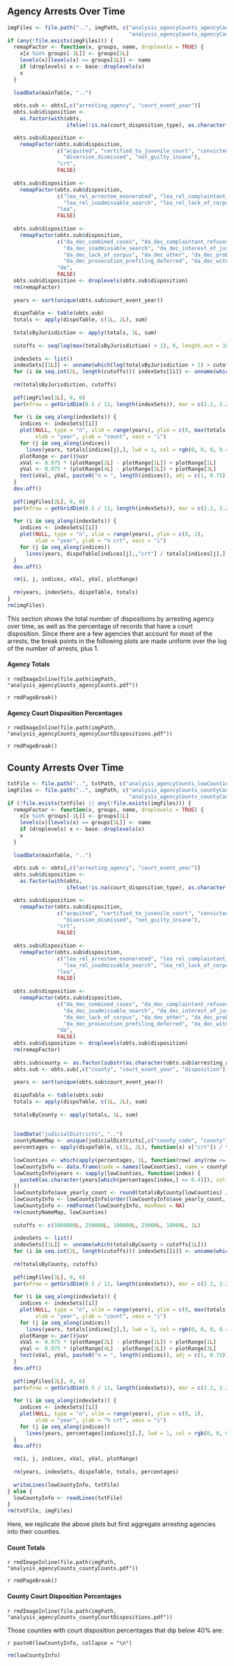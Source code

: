 ## Agency Arrests Over Time

```r
imgFiles <- file.path("..", imgPath, c("analysis_agencyCounts_agencyCounts.pdf",
                                       "analysis_agencyCounts_agencyCourtDispositions.pdf"))
if (any(!file.exists(imgFiles))) {
  remapFactor <- function(x, groups, name, droplevels = TRUE) {
    x[x %in% groups[-1L]] <- groups[1L]
    levels(x)[levels(x) == groups[1L]] <- name
    if (droplevels) x <- base::droplevels(x)
    x
  }
  
  loadData(mainTable, "..")
  
  obts.sub <- obts[,c("arresting_agency", "court_event_year")]
  obts.sub$disposition <-
    as.factor(with(obts,
                   ifelse(!is.na(court_disposition_type), as.character(court_disposition_type), as.character(arrest_disposition_type))))

  obts.sub$disposition <-
    remapFactor(obts.sub$disposition,
                c("acquited", "certified_to_juvenile_court", "convicted", "defendant_deceased", "dismissed",
                  "diversion_dismissed", "not_guilty_insane"),
                "crt",
                FALSE)
  
  obts.sub$disposition <-
    remapFactor(obts.sub$disposition,
                c("lea_rel_arrestee_exonerated", "lea_rel_complaintant_refuses", "lea_rel_further_investigation",
                  "lea_rel_inadmissable_search", "lea_rel_lack_of_corpus", "lea_rel_other", "lea_rel_unspecified"),
                "lea",
                FALSE)
  
  obts.sub$disposition <- 
    remapFactor(obts.sub$disposition,
                c("da_dec_combined_cases", "da_dec_complaintant_refuses", "da_dec_deferred_recovation_of_parole",
                  "da_dec_inadmissable_search", "da_dec_interest_of_justice", "da_dec_lack_of_cause",
                  "da_dec_lack_of_corpus", "da_dec_other", "da_dec_probation_revoked_1203_2PC",
                  "da_dec_prosecution_prefiling_deferred", "da_dec_witness_unavailable"),
                "da",
                FALSE)
  obts.sub$disposition <- droplevels(obts.sub$disposition)
  rm(remapFactor)
  
  years <- sort(unique(obts.sub$court_event_year))
  
  dispoTable <- table(obts.sub)
  totals <- apply(dispoTable, c(1L, 2L), sum)
  
  totalsByJurisdiction <- apply(totals, 1L, sum)
  
  cutoffs <- seq(log(max(totalsByJurisdiction) + 1), 0, length.out = 10L)[-1L]
  
  indexSets <- list()
  indexSets[[1L]] <- unname(which(log(totalsByJurisdiction + 1) > cutoffs[1L]))
  for (i in seq.int(2L, length(cutoffs))) indexSets[[i]] <- unname(which(cutoffs[i] < log(totalsByJurisdiction + 1) & log(totalsByJurisdiction + 1) <= cutoffs[i - 1L]))
  
  rm(totalsByJurisdiction, cutoffs)
  
  pdf(imgFiles[1L], 6, 6)
  par(mfrow = getGridDim(8.5 / 11, length(indexSets)), mar = c(2.2, 2.2, 0.1, 0.1))
  
  for (i in seq_along(indexSets)) {
    indices <- indexSets[[i]]
    plot(NULL, type = "n", xlim = range(years), ylim = c(0, max(totals[indices,])),
         xlab = "year", ylab = "count", xaxs = "i")
    for (j in seq_along(indices)) 
      lines(years, totals[indices[j],], lwd = 1, col = rgb(0, 0, 0, 0.4))
    plotRange <- par()$usr
    xVal <- 0.975 * (plotRange[2L] - plotRange[1L]) + plotRange[1L]
    yVal <- 0.975 * (plotRange[4L] - plotRange[3L]) + plotRange[3L]
    text(xVal, yVal, paste0("n = ", length(indices)), adj = c(1, 0.75))
  }
  dev.off()
  
  pdf(imgFiles[2L], 6, 6)
  par(mfrow = getGridDim(8.5 / 11, length(indexSets)), mar = c(2.2, 2.2, 0.1, 0.1))
  
  for (i in seq_along(indexSets)) {
    indices <- indexSets[[i]]
    plot(NULL, type = "n", xlim = range(years), ylim = c(0, 1),
         xlab = "year", ylab = "% crt", xaxs = "i")
    for (j in seq_along(indices)) 
      lines(years, dispoTable[indices[j],,"crt"] / totals[indices[j],], lwd = 1, col = rgb(0, 0, 0, 0.4))
  }
  dev.off()

  rm(i, j, indices, xVal, yVal, plotRange)
  
  rm(years, indexSets, dispoTable, totals)
}
rm(imgFiles)
```

This section shows the total number of dispositions by arresting agency over time, as well as the percentage of records that have a court disposition. Since there are a few agencies that account for most of the arrests, the break points in the following plots are made uniform over the log of the number of arrests, plus 1.

#### Agency Totals

`r rmdImageInline(file.path(imgPath, "analysis_agencyCounts_agencyCounts.pdf"))`

`r rmdPageBreak()`

#### Agency Court Disposition Percentages

`r rmdImageInline(file.path(imgPath, "analysis_agencyCounts_agencyCourtDispositions.pdf"))`

`r rmdPageBreak()`

## County Arrests Over Time

```r
txtFile <- file.path("..", txtPath, c("analysis_agencyCounts_lowCounties.txt"))
imgFiles <- file.path("..", imgPath, c("analysis_agencyCounts_countyCounts.pdf",
                                       "analysis_agencyCounts_countyCourtDispositions.pdf"))
if (!file.exists(txtFile) || any(!file.exists(imgFiles))) {
  remapFactor <- function(x, groups, name, droplevels = TRUE) {
    x[x %in% groups[-1L]] <- groups[1L]
    levels(x)[levels(x) == groups[1L]] <- name
    if (droplevels) x <- base::droplevels(x)
    x
  }
  
  loadData(mainTable, "..")
  
  obts.sub <- obts[,c("arresting_agency", "court_event_year")]
  obts.sub$disposition <-
    as.factor(with(obts,
                   ifelse(!is.na(court_disposition_type), as.character(court_disposition_type), as.character(arrest_disposition_type))))

  obts.sub$disposition <-
    remapFactor(obts.sub$disposition,
                c("acquited", "certified_to_juvenile_court", "convicted", "defendant_deceased", "dismissed",
                  "diversion_dismissed", "not_guilty_insane"),
                "crt",
                FALSE)
  
  obts.sub$disposition <-
    remapFactor(obts.sub$disposition,
                c("lea_rel_arrestee_exonerated", "lea_rel_complaintant_refuses", "lea_rel_further_investigation",
                  "lea_rel_inadmissable_search", "lea_rel_lack_of_corpus", "lea_rel_other", "lea_rel_unspecified"),
                "lea",
                FALSE)
  
  obts.sub$disposition <- 
    remapFactor(obts.sub$disposition,
                c("da_dec_combined_cases", "da_dec_complaintant_refuses", "da_dec_deferred_recovation_of_parole",
                  "da_dec_inadmissable_search", "da_dec_interest_of_justice", "da_dec_lack_of_cause",
                  "da_dec_lack_of_corpus", "da_dec_other", "da_dec_probation_revoked_1203_2PC",
                  "da_dec_prosecution_prefiling_deferred", "da_dec_witness_unavailable"),
                "da",
                FALSE)
  obts.sub$disposition <- droplevels(obts.sub$disposition)
  rm(remapFactor)
  
  obts.sub$county <- as.factor(substr(as.character(obts.sub$arresting_agency), 1L, 2L))
  obts.sub <- obts.sub[,c("county", "court_event_year", "disposition")]
  
  years <- sort(unique(obts.sub$court_event_year))
  
  dispoTable <- table(obts.sub)
  totals <- apply(dispoTable, c(1L, 2L), sum)
  
  totalsByCounty <- apply(totals, 1L, sum)
  
  
  loadData("judicialDistricts", "..")
  countyNameMap <- unique(judicialDistricts[,c("county_code", "county")])
  percentages <- apply(dispoTable, c(1L, 2L), function(x) x["crt"]) / totals
  
  lowCounties <- which(apply(percentages, 1L, function(row) any(row <= 0.4, na.rm = TRUE)))
  lowCountyInfo <- data.frame(code = names(lowCounties), name = countyNameMap$county[match(names(lowCounties), countyNameMap$county_code)])
  lowCountyInfo$years <- sapply(lowCounties, function(index) {
    paste0(as.character(years[which(percentages[index,] <= 0.4)]), collapse = ", ")
  })
  lowCountyInfo$ave_yearly_count <- round(totalsByCounty[lowCounties] / length(years), 0)
  lowCountyInfo <- lowCountyInfo[order(lowCountyInfo$ave_yearly_count, decreasing = TRUE),]
  lowCountyInfo <- rmdFormat(lowCountyInfo, maxRows = NA)
  rm(countyNameMap, lowCounties)
  
  cutoffs <- c(1000000L, 250000L, 100000L, 25000L, 10000L, 1L)
  
  indexSets <- list()
  indexSets[[1L]] <- unname(which(totalsByCounty > cutoffs[1L]))
  for (i in seq.int(2L, length(cutoffs))) indexSets[[i]] <- unname(which(cutoffs[i] < totalsByCounty & totalsByCounty <= cutoffs[i - 1L]))
  
  rm(totalsByCounty, cutoffs)
  
  pdf(imgFiles[1L], 6, 6)
  par(mfrow = getGridDim(8.5 / 11, length(indexSets)), mar = c(2.2, 2.2, 0.1, 0.1))
  
  for (i in seq_along(indexSets)) {
    indices <- indexSets[[i]]
    plot(NULL, type = "n", xlim = range(years), ylim = c(0, max(totals[indices,])),
         xlab = "year", ylab = "count", xaxs = "i")
    for (j in seq_along(indices)) 
      lines(years, totals[indices[j],], lwd = 1, col = rgb(0, 0, 0, 0.4))
    plotRange <- par()$usr
    xVal <- 0.975 * (plotRange[2L] - plotRange[1L]) + plotRange[1L]
    yVal <- 0.975 * (plotRange[4L] - plotRange[3L]) + plotRange[3L]
    text(xVal, yVal, paste0("n = ", length(indices)), adj = c(1, 0.75))
  }
  dev.off()
  
  pdf(imgFiles[2L], 6, 6)
  par(mfrow = getGridDim(8.5 / 11, length(indexSets)), mar = c(2.2, 2.2, 0.1, 0.1))
  
  for (i in seq_along(indexSets)) {
    indices <- indexSets[[i]]
    plot(NULL, type = "n", xlim = range(years), ylim = c(0, 1),
         xlab = "year", ylab = "% crt", xaxs = "i")
    for (j in seq_along(indices)) 
      lines(years, percentages[indices[j],], lwd = 1, col = rgb(0, 0, 0, 0.4))
  }
  dev.off()

  rm(i, j, indices, xVal, yVal, plotRange)
  
  rm(years, indexSets, dispoTable, totals, percentages)
  
  writeLines(lowCountyInfo, txtFile)
} else {
  lowCountyInfo <- readLines(txtFile)
}
rm(txtFile, imgFiles)
```

Here, we replicate the above plots but first aggregate arresting agencies into their counties.

#### Count Totals

`r rmdImageInline(file.path(imgPath, "analysis_agencyCounts_countyCounts.pdf"))`

`r rmdPageBreak()`

#### County Court Disposition Percentages

`r rmdImageInline(file.path(imgPath, "analysis_agencyCounts_countyCourtDispositions.pdf"))`

Those counties with court disposition percentages that dip below 40% are:

`r paste0(lowCountyInfo, collapse = "\n")`

```r
rm(lowCountyInfo)
```